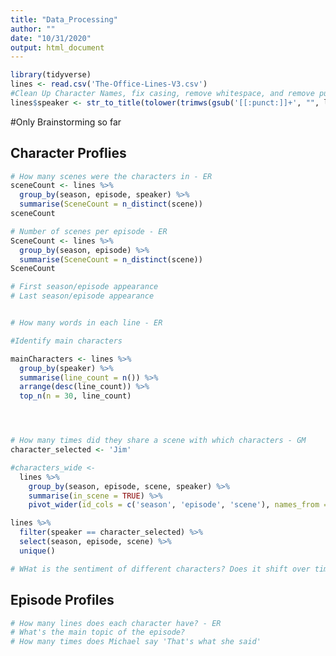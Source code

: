 ```yaml
---
title: "Data_Processing"
author: ""
date: "10/31/2020"
output: html_document
---
```


```r
library(tidyverse)
lines <- read.csv('The-Office-Lines-V3.csv')
#Clean Up Character Names, fix casing, remove whitespace, and remove punctuation
lines$speaker <- str_to_title(tolower(trimws(gsub('[[:punct:]]+', "", lines$speaker))))

```

#Only Brainstorming so far

## Character Proflies
```r
# How many scenes were the characters in - ER
sceneCount <- lines %>%
  group_by(season, episode, speaker) %>%
  summarise(SceneCount = n_distinct(scene))
sceneCount

# Number of scenes per episode - ER
SceneCount <- lines %>%
  group_by(season, episode) %>%
  summarise(SceneCount = n_distinct(scene))
SceneCount

# First season/episode appearance
# Last season/episode appearance


# How many words in each line - ER
```


```r
#Identify main characters

mainCharacters <- lines %>% 
  group_by(speaker) %>%
  summarise(line_count = n()) %>%
  arrange(desc(line_count)) %>%
  top_n(n = 30, line_count)




# How many times did they share a scene with which characters - GM
character_selected <- 'Jim'

#characters_wide <-  
  lines %>% 
    group_by(season, episode, scene, speaker) %>%
    summarise(in_scene = TRUE) %>%
    pivot_wider(id_cols = c('season', 'episode', 'scene'), names_from = speaker, values_from = in_scene, values_fill = FALSE)

lines %>%
  filter(speaker == character_selected) %>%
  select(season, episode, scene) %>% 
  unique()

# WHat is the sentiment of different characters? Does it shift over time? - GM
```


## Episode Profiles
```r
# How many lines does each character have? - ER
# What's the main topic of the episode?
# How many times does Michael say 'That's what she said'

```

